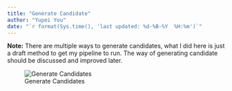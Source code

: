 ```yaml
---
title: "Generate Candidate"
author: "Yupei You"
date: "`r format(Sys.time(), 'last updated: %d-%B-%Y  %H:%m')`"
---
```


**Note:** There are multiple ways to generate candidates, what I did here is just a draft method to get my pipeline to run. The way of generating candidate should be discussed and improved later.

![Generate Candidates](../docs/img/method_of_generate_candidate_v1.jpg)

